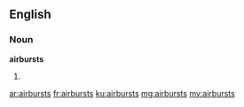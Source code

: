 ==English==

===Noun===
'''airbursts'''
# {{plural of|airburst}}

[[ar:airbursts]]
[[fr:airbursts]]
[[ku:airbursts]]
[[mg:airbursts]]
[[my:airbursts]]